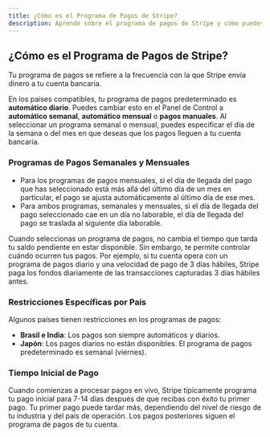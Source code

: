```yaml
---
title: ¿Cómo es el Programa de Pagos de Stripe?
description: Aprende sobre el programa de pagos de Stripe y cómo puedes gestionar tus pagos.
---
```


## ¿Cómo es el Programa de Pagos de Stripe?

Tu programa de pagos se refiere a la frecuencia con la que Stripe envía dinero a tu cuenta bancaria.

En los países compatibles, tu programa de pagos predeterminado es **automático diario**. Puedes cambiar esto en el Panel de Control a **automático semanal**, **automático mensual** o **pagos manuales**. Al seleccionar un programa semanal o mensual, puedes especificar el día de la semana o del mes en que deseas que los pagos lleguen a tu cuenta bancaria.

### Programas de Pagos Semanales y Mensuales

- Para los programas de pagos mensuales, si el día de llegada del pago que has seleccionado está más allá del último día de un mes en particular, el pago se ajusta automáticamente al último día de ese mes.
- Para ambos programas, semanales y mensuales, si el día de llegada del pago seleccionado cae en un día no laborable, el día de llegada del pago se traslada al siguiente día laborable.

Cuando seleccionas un programa de pagos, no cambia el tiempo que tarda tu saldo pendiente en estar disponible. Sin embargo, te permite controlar cuándo ocurren tus pagos. Por ejemplo, si tu cuenta opera con un programa de pagos diario y una velocidad de pago de 3 días hábiles, Stripe paga los fondos diariamente de las transacciones capturadas 3 días hábiles antes.

### Restricciones Específicas por País

Algunos países tienen restricciones en los programas de pagos:

- **Brasil e India**: Los pagos son siempre automáticos y diarios.
- **Japón**: Los pagos diarios no están disponibles. El programa de pagos predeterminado es semanal (viernes).

### Tiempo Inicial de Pago

Cuando comienzas a procesar pagos en vivo, Stripe típicamente programa tu pago inicial para 7-14 días después de que recibas con éxito tu primer pago. Tu primer pago puede tardar más, dependiendo del nivel de riesgo de tu industria y del país de operación. Los pagos posteriores siguen el programa de pagos de tu cuenta.